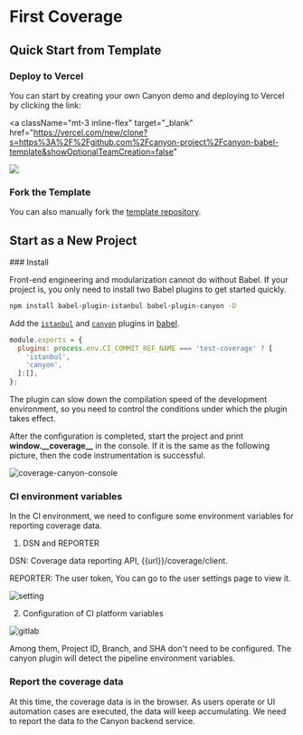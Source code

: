 
# First Coverage

## Quick Start from Template

### Deploy to Vercel

You can start by creating your own Canyon demo and deploying to Vercel by clicking the link:

<a
  className="mt-3 inline-flex"
  target="_blank"
  href="https://vercel.com/new/clone?s=https%3A%2F%2Fgithub.com%2Fcanyon-project%2Fcanyon-babel-template&showOptionalTeamCreation=false"
>
  ![](https://vercel.com/button)
</a>

### Fork the Template

You can also manually fork the
[template repository](https://github.com/canyon-project/canyon-babel-template).


## Start as a New Project

<Steps>
  ### Install

  Front-end engineering and modularization cannot do without Babel. If your project is, you only need to install two Babel plugins to get started quickly.

  ```sh npm2yarn
  npm install babel-plugin-istanbul babel-plugin-canyon -D
  ```

  Add the [`istanbul`](https://www.npmjs.com/package/babel-plugin-istanbul) and [`canyon`](https://www.npmjs.com/package/babel-plugin-canyon) plugins in [babel](https://babeljs.io/docs/config-files#configuration-file-types).
  ```js {3,4}
  module.exports = {
    plugins: process.env.CI_COMMIT_REF_NAME === 'test-coverage' ? [
      'istanbul',
      'canyon',
    ]:[],
  };
  ```
  <Callout>
    The plugin can slow down the compilation speed of the development environment, so you need to control the conditions under which the plugin takes effect.
  </Callout>

  After the configuration is completed, start the project and print **window._\_coverage\_\_** in the console. If it is the same as the following picture, then the code instrumentation is successful.


  ![coverage-canyon-console](/static/documentation/getting-started/first-coverage/coverage-canyon-console.png)


  ### CI environment variables

  In the CI environment, we need to configure some environment variables for reporting coverage data.

  1. DSN and REPORTER

  DSN: Coverage data reporting API, \{\{url\}\}/coverage/client.

  REPORTER: The user token, You can go to the user settings page to view it.

  ![setting](/static/documentation/getting-started/first-coverage/setting.png)

  2. Configuration of CI platform variables

  ![gitlab](/static/documentation/getting-started/first-coverage/gitlab-var-config.png)


  <Callout type="info" emoji="ℹ️">
    Among them, Project ID, Branch, and SHA don't need to be configured. The canyon plugin will detect the pipeline environment variables.
  </Callout>

  ### Report the coverage data

  At this time, the coverage data is in the browser. As users operate or UI automation cases are executed, the data will keep accumulating. We need to report the data to the Canyon backend service.

<Cards>
  <Cards.Card
    title="UI Automated Testing"
    href="/documentation/end-to-end-testing/playwright"
  />
  <Cards.Card
    title="Manual Testing"
    href="/documentation/ecosystem/tools/canyon-extension"
  />
</Cards>
</Steps>
